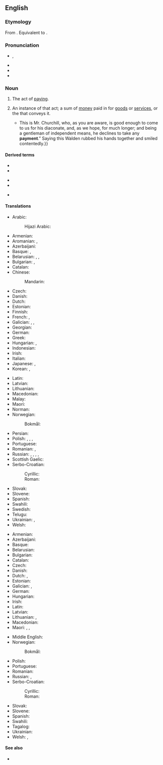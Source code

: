 {{also|Payment}}

==English==

===Etymology===
From {{der|en|fro|paiement}}.  Equivalent to {{suffix|en|pay|ment}}.

===Pronunciation===
* {{enPR|pāʹmənt}}, {{IPA|en|/ˈpeɪmənt/}}
* {{audio|en|en-us-payment.ogg|Audio (US)}}
* {{rhymes|en|eɪmənt|s=2}}
* {{hyphenation|en|pay|ment}}

===Noun===
{{en-noun|~}}
{{wp|payment|mul=payment app}}

# {{lb|en|uncountable}} The act of [[pay]]ing.
# {{lb|en|countable}} An instance of that act; a sum of [[money]] paid in {{l|en|exchange#Noun}} for [[goods]] or [[service]]s, or the {{l|en|transaction#Noun}} that conveys it.
#: {{hyper|en|transaction}}
#: {{cot|en|credit|debit|withholding|garnishment|billing}}
#* {{quote-book|en|year=1918|author={{w|W. B. Maxwell}}|chapter=7|title=The Mirror and the Lamp|url=http://openlibrary.org/works/OL1097634W |passage=“{{...}} This is Mr. Churchill, who, as you are aware, is good enough to come to us for his diaconate, and, as we hope, for much longer; and being a gentleman of independent means, he declines to take any '''payment'''.” Saying this Walden rubbed his hands together and smiled contentedly.}}
#: {{antonym|en|non-payment|nonpayment}}

====Derived terms====
{{rel-top3|Terms derived from ''payment''}}
* {{l|en|down payment}}
* {{l|en|equalization payment}}
{{rel-mid3}}
* {{l|en|grease payment}}
* {{l|en|lubrication payment}}
{{rel-mid3}}
* {{l|en|payment in kind}}
{{rel-bottom}}

====Translations====
{{trans-top|the act of paying}}
* Arabic: {{t+|ar|دَفْع|m}}
*: Hijazi Arabic: {{t|acw|دَفْع|m|tr=dafʿ}}
* Armenian: {{t+|hy|վճարում}}
* Aromanian: {{t|rup|platã|f}}, {{t|rup|arugã|f}}
* Azerbaijani: {{t+|az|ödəniş}}
* Basque: {{t|eu|ordainketa}}, {{t|eu|ordaintze}}
* Belarusian: {{t|be|апла́та|f}}, {{t|be|пла́та|f}}, {{t|be|плаце́ж|m}}
* Bulgarian: {{t+|bg|пла́щане|n}}, {{t+|bg|плате́ж|m}}
* Catalan: {{t+|ca|pagament|m}}
* Chinese:
*: Mandarin: {{t+|cmn|付款|tr=fùkuǎn}}
* Czech: {{t+|cs|platba|f}}
* Danish: {{t+|da|betaling|c}}
* Dutch: {{t+|nl|betaling|f}}
* Estonian: {{t|et|makse}}
* Finnish: {{t+|fi|maksu}}
* French: {{t+|fr|paiement|m}}, {{t+|fr|payement|m}}
* Galician: {{t+|gl|pagamento|m}}, {{t+|gl|pago|m}}, {{t+|gl|paga|f}}
* Georgian: {{t|ka|გადასახადი}}
* German: {{t+|de|Bezahlung|f}}
* Greek: {{t+|el|πληρωμή|f}}
* Hungarian: {{t+|hu|fizetés}}, {{t+|hu|kifizetés}}
* Indonesian: {{t+|id|bayar|alt=pembayaran}}
* Irish: {{t|ga|íocaíocht|f}}
* Italian: {{t+|it|pagamento|m}}
* Japanese: {{t+|ja|支払い|tr=しはらい, shiharai}}, {{t+|ja|弁済|tr=べんさい, bensai}}
* Korean: {{t+|ko|지불(支拂)}}, {{t+|ko|변제(辨濟)}}
{{trans-mid}}
* Latin: {{t|la|pensiō|f}}
* Latvian: {{t|lv|maksājums|m}}
* Lithuanian: {{t+|lt|mokėjimas|m}}
* Macedonian: {{t|mk|плаќање|n}}
* Malay: {{t+|ms|bayaran}}
* Maori: {{t|mi|utunga }}
* Norman: {{t|nrf|paiement|m}}
* Norwegian:
*: Bokmål: {{t+|nb|betaling|m|f}}
* Persian: {{t+|fa|پرداخت|tr=pardâxt}}
* Polish: {{t+|pl|zapłata|f}}, {{t+|pl|wypłata|f}}, {{t+|pl|opłata|f}}, {{t+|pl|płatność|f}}
* Portuguese: {{t+|pt|pagamento}}
* Romanian: {{t+|ro|plată|f}}, {{t+|ro|plătire}}
* Russian: {{t+|ru|платёж|m}}, {{t+|ru|опла́та|f}}, {{t+|ru|пла́та|f}}, {{t+|ru|упла́та|f}}, {{t+|ru|вы́плата|f}}
* Scottish Gaelic: {{t|gd|dìoladh|m}}
* Serbo-Croatian:
*: Cyrillic: {{t|sh|плаћање|n}}
*: Roman: {{t+|sh|plaćanje|n}}
* Slovak: {{t|sk|platba|f}}
* Slovene: {{t|sl|plačilo|n}}
* Spanish: {{t+|es|pago}}
* Swahili: {{t+|sw|malipo}}
* Swedish: {{t+|sv|betalning|c}}
* Telugu: {{t+|te|చెల్లింపు}}
* Ukrainian: {{t|uk|платі́ж|m}}, {{t|uk|пла́та|f}}
* Welsh: {{t+|cy|talu|m}}
{{trans-bottom}}

{{trans-top|a sum of money paid in exchange for goods or services}}
* Armenian: {{t+|hy|վարձատրություն}}
* Azerbaijani: {{t+|az|ödəniş}}
* Basque: {{t|eu|ordain}}
* Belarusian: {{t|be|пла́та|f}}
* Bulgarian: {{t+|bg|възнагражде́ние|n}}
* Catalan: {{t+|ca|pagament|m}}
* Czech: {{t+|cs|platba|f}}
* Danish: {{t+|da|betaling|c}}
* Dutch: {{t+|nl|uitbetaling|f}}, {{t+|nl|betaling|f}}
* Estonian: {{t|et|makse}}
* Galician: {{t+|gl|pago|m}}, {{t+|gl|pagamento|m}}
* German: {{t+|de|Zahlung|f}}
* Hungarian: {{t+|hu|fizetség}}
* Irish: {{t|ga|íocaíocht|f}}
* Latin: {{t|la|pensiō|f}}
* Latvian: {{t|lv|maksājums|m}}
* Lithuanian: {{t+|lt|mokėjimas|m}}, {{t+|lt|išmoka|f}}
* Macedonian: {{t|mk|плаќање|n}}
* Maori: {{t|mi|paremata}}, {{t|mi|utunga}}, {{t|mi|moni utu}}
{{trans-mid}}
* Middle English: {{t|enm|warisoun}}
* Norwegian:
*: Bokmål: {{t+|nb|betaling|m|f}}
* Polish: {{t+|pl|zapłata|f}}
* Portuguese: {{t+|pt|pagamento|m}}
* Romanian: {{t+|ro|plată|f}}
* Russian: {{t+|ru|пла́та|f}}, {{t+|ru|вознагражде́ние|n}} {{qualifier|remuneration}}
* Serbo-Croatian:
*: Cyrillic: {{t|sh|плаћање|n}}
*: Roman: {{t+|sh|plaćanje|n}}
* Slovak: {{t|sk|platba|f}}
* Slovene: {{t|sl|plačilo|n}}
* Spanish: {{t+|es|pago|m}}
* Swahili: {{t+|sw|malipo}}
* Tagalog: {{t+|tl|bayaran}}
* Ukrainian: {{t|uk|пла́та|f}}
* Welsh: {{t+|cy|tâl|m}}, {{t+|cy|taliad|m}}
{{trans-bottom}}

====See also====
* {{l|en|scot}}